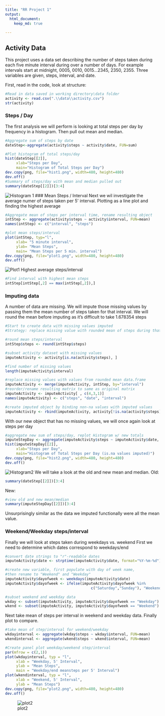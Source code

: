 ---
title: "RR Project 1"
output:
  html_document:
    keep_md: true
 
---

## Activity Data
This project uses a data set describing the number of steps taken during each five
minute interval during over a number of days. For example intervals start at midnight,
0005, 0010, 0015...2345, 2350, 2355.
Three variables are given, steps, interval, and date.

First, read in the code, look at structure:
```{r readcode}
#Read in data saved in working directory\data folder
activity <- read.csv(".\\data\\activity.csv")
str(activity)
```
### Steps / Day
The first analysis we will perform is looking at total steps per day by frequency
in a histogram. Then pull out mean and median.
```{r stepsbydate}
#Aggregate sum of steps by date
dateStep<-aggregate(activity$steps ~ activity$date, FUN=sum)

#Plot histogram of total steps/day
hist(dateStep[[2]],
     xlab="Steps per Day",
     main="Histogram of Total Steps per Day")
dev.copy(png, file="hist1.png", width=480, height=480)
dev.off()
#Summary of steps/day with mean and median pulled out
summary(dateStep[[2]])[3:4]
```
![Histogram 1](hist1.png) 
### Mean Steps / Interval
Next we wil investigate the average numer of steps taken per 5' interval.
Plotting as a line plot and finding the highest average
```{r steps/interval}
#Aggregate mean of steps per interval time, rename resulting object
intStep <- aggregate(activity$steps ~ activity$interval, FUN=mean)
names(intStep) <- c("interval", "steps")

#plot mean steps/interval
plot(intStep, typ="l",
     xlab= "5 minute interval",
     ylab= "Mean Steps",
     main= "Mean Steps per 5 min. interval")
dev.copy(png, file="plot1.png", width=480, height=480)
dev.off()
```
![Plot1](plot1.png) 
Highest average steps/interval
```{r}
#Find interval with highest mean steps
intStep[intStep[,2] == max(intStep[,2]),]
```

### Imputing data
A number of data are missing. We will impute those missing values by passing them
the mean number of steps taken for that interval. We will round the mean before imputing as it's difficult to take 1.678354 steps

```{r imputedata}
#Start to create data with missing values imputed
#Strategy: replace missing value with rounded mean of steps during that interval

#round mean steps/interval 
intStep$steps <- round(intStep$steps)

#subset activity dataset with missing values
imputeActivity <- activity[is.na(activity$steps), ]

#find number of missing values
length(imputeActivity$interval)

#replace missing values with values from rounded mean data.frame
imputeActivity <- merge(imputeActivity, intStep, by="interval")
#reorder/rename resulting matrix to same as original matrix
imputeActivity <- imputeActivity[ , c(4,3,1)]
names(imputeActivity) <- c("steps", "date", "interval")

#create imputed object by binding non-na values with imputed values
imputeActivity <- rbind(imputeActivity, activity[!is.na(activity$steps), ])
```

With our new object that has no missing values, we will once again look at steps per day
```{r imputed steps per day}
#aggregate new sum of steps/day, replot Histogram w/ new totals
imputeStepDay <- aggregate(imputeActivity$steps ~ imputeActivity$date, FUN=sum)
hist(imputeStepDay[[2]],
     xlab="Steps per Day",
     main="Histogram of Total Steps per Day (is.na values imputed)")
dev.copy(png, file="hist2.png", width=480, height=480)
dev.off()
```
![Histogram2](hist2.png) 
We will take a look at the old and new mean and median.
Old:
``` {r}
summary(dateStep[[2]])[3:4]
```
New:
```{r}
#view old and new mean/median
summary(imputeStepDay[[2]])[3:4]
```

Unsurprisingly similar as the data we imputed functionally were all the mean value.

### Weekend/Weekday steps/interval
Finally we will look at steps taken during weekdays vs. weekend
First we need to determine which dates correspond to weekdays/end
```{r wkday/end conversion}
#convert date strings to "r"-readable dates
imputeActivity$date <- strptime(imputeActivity$date, format="%Y-%m-%d")

#create new variable, first populate with day of week name,
#then rename to "Weekend" and "Weekday"
imputeActivity$dayofweek <- weekdays(imputeActivity$date)
imputeActivity$dayofweek <- ifelse(imputeActivity$dayofweek %in% 
                                       c("Saturday","Sunday"), "Weekend", "Weekday")

#subset weekend and weekday data
wkday <- subset(imputeActivity, imputeActivity$dayofweek == "Weekday")
wkend <- subset(imputeActivity, imputeActivity$dayofweek == "Weekend")
```

Next take mean of steps per interval in weekend and weekday data. Finally plot to compare.
```{r wkend/day calc and plot}
#take mean of step/interval for weekend/weekday
wkdayinterval <- aggregate(wkday$steps ~ wkday$interval, FUN=mean)
wkendinterval <- aggregate(wkend$steps ~ wkend$interval, FUN=mean)

#Create panel plot weekday/weekend step/interval
par(mfrow = c(2,1))
plot(wkdayinterval, typ = "l",
     xlab = "Weekday, 5' Interval",
     ylab = "Mean Steps",
     main = "Weekday/end meansteps per 5' Interval")
plot(wkendinterval, typ = "l",
     xlab = "Weekend, 5' Interval",
     ylab = "Mean Steps")
dev.copy(png, file="plot2.png", width=480, height=480)
dev.off()
```
![plot2](plot2.png) 
